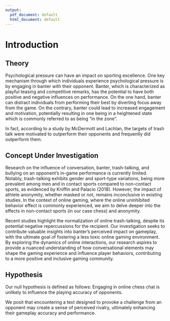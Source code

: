 ```yaml
---
output:
  pdf_document: default
  html_document: default
---
```

# Introduction

## Theory
Psychological pressure can have an impact on sporting excellence\footnote{Johnson and Taylor (2018) - More than Bullshit: Trash Talk and Other Psychological Tests of Sporting Excellence. Sports, Ethics and Philosophy, 14(1).}. One key mechanism through which individuals experience psychological pressure is by engaging in banter with their opponent. Banter, which is characterized as playful teasing and competitive remarks, has the potential to have both positive and negative influences on performance\footnote{Murphy and White (1995) - In the Zone: Transcendent Experience in Sports.}.  On the one hand, banter can distract individuals from performing their best by diverting focus away from the game.  On the contrary, banter could lead to increased engagement and motivation, potentially resulting in one being in a heightened state which is commonly referred to as being “in the zone”\footnote{Murphy and White (1995) - In the Zone: Transcendent Experience in Sports.}. 

In fact, according to a study by McDermott and Lachlan\footnote{McDermott and Lachlan (2021) - Emotional Manipulation and Task Distraction as Strategy: The Effects of Insulting Trash Talk on Motivation and Performance in a Competitive Setting
}, the targets of trash talk were motivated to outperform their opponents and frequently did outperform them.

## Concept Under Investigation
Research on the influence of conversation, banter, trash-talking, and bullying on an opponent's in-game performance is currently limited. Notably, trash-talking exhibits gender and sport-type variations, being more prevalent among men and in contact sports compared to non-contact sports, as evidenced by Kniffin and Palacio (2018)\footnote{Kniffin and Palacio (2018) - Trash-Talking and Trolling. Human Nature, 1–17.}. However, the impact of athlete anonymity, whether masked or not, remains inconclusive in existing studies. In the context of online gaming, where the online uninhibited behavior effect is commonly experienced, we aim to delve deeper into the effects in non-contact sports (in our case chess) and anonymity.

Recent studies highlight the normalization of online trash-talking\footnote{Beres et al., 2021 - Don’t You Know That You’re Toxic: Normalization of Toxicity in Online Gaming. CHI ’21: Proceedings of the 2021 CHI Conference on Human Factors in Computing Systems, 1–15.}, despite its potential negative repercussions for the recipient. Our investigation seeks to contribute valuable insights into banter's perceived impact on gameplay, with the ultimate goal of fostering a less toxic online gaming environment. By exploring the dynamics of online interactions, our research aspires to provide a nuanced understanding of how conversational elements may shape the gaming experience and influence player behaviors, contributing to a more positive and inclusive gaming community.


## Hypothesis
Our null hypothesis is defined as follows: Engaging in online chess chat is unlikely to influence the playing accuracy of opponents.

We posit that encountering a text designed to provoke a challenge from an opponent may create a sense of perceived rivalry, ultimately enhancing their gameplay accuracy and performance.

